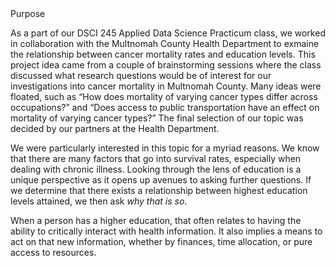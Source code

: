 Purpose
<p>As a part of our DSCI 245 Applied Data Science Practicum class, we worked in collaboration with the Multnomah County Health Department to exmaine the relationship between cancer mortality rates and education levels.
This project idea came from a couple of brainstorming sessions where the class discussed what research questions would be of interest for our investigations into cancer mortality in Multnomah County. Many ideas were floated, such as "How does mortality of varying cancer types differ across occupations?" and "Does access to public transportation have an effect on mortality of varying cancer types?" The final selection of our topic was decided by our partners at the Health Department.</p>
<p>We were particularly interested in this topic for a myriad reasons. We know that there are many factors that go into survival rates, especially when dealing with chronic illness. Looking through the lens of education is a unique perspective as it opens up avenues to asking further questions. If we determine that there exists a relationship between highest education levels attained, we then ask <em>why that is so</em>.</p>
<p>When a person has a higher education, that often relates to having the ability to critically interact with health information. It also implies a means to act on that new information, whether by finances, time allocation, or pure access to resources.</p>